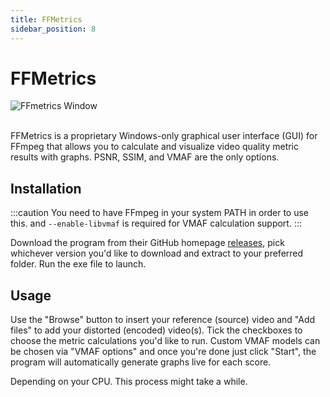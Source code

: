 ```yaml
---
title: FFMetrics
sidebar_position: 8
---
```


# FFMetrics


<picture>
    <source srcset="/img/ffmetrics.avif" type="image/avif" />
    <img src="/img/ffmetrics.webp" alt="FFmetrics Window" />
</picture>
<br/><br/>

FFMetrics is a proprietary Windows-only graphical user interface (GUI) for FFmpeg that allows you to calculate and visualize video quality metric results with graphs. PSNR, SSIM, and VMAF are the only options.


## Installation

:::caution
You need to have FFmpeg in your system PATH in order to use this. and `--enable-libvmaf` is required for VMAF calculation support. 
:::

Download the program from their GitHub homepage [releases](https://github.com/fifonik/FFMetrics/releases), pick whichever version you'd like to download and extract to your preferred folder.
Run the exe file to launch.

## Usage

Use the "Browse" button to insert your reference (source) video and "Add files" to add your distorted (encoded) video(s). Tick the checkboxes to choose the metric calculations you'd like to run.
Custom VMAF models can be chosen via "VMAF options" and once you're done just click "Start", the program will automatically generate graphs live for each score. 

Depending on your CPU. This process might take a while.